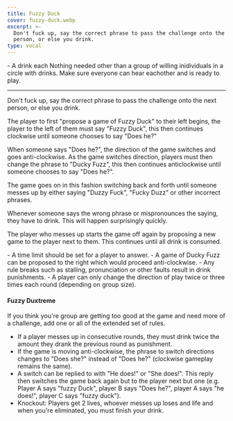 ```yaml
---
title: Fuzzy Duck
cover: fuzzy-duck.webp
excerpt: >-
  Don't fuck up, say the correct phrase to pass the challenge onto the next
  person, or else you drink.
type: vocal
---
```


<GameHero
  cover="/images/fuzzy-duck.webp"
  alt="Fuzzy Duck"
/>

<GameSection title="Equipment" icon="/images/liquor.webp">
-   A drink each
</GameSection>

<GameSection title="Setup" icon="/images/settings.webp">
Nothing needed other than a group of willing inidividuals in a circle with drinks. Make sure everyone can hear eachother and is ready to play.

* * *
</GameSection>

<GameSection title="Aim of the Game" icon="/images/target.webp">
<p>Don't fuck up, say the correct phrase to pass the challenge onto the next person, or else you drink.</p>
</GameSection>

<GameSection title="How to Play" icon="/images/question.webp">
The player to first "propose a game of Fuzzy Duck" to their left begins, the player to the left of them must say "Fuzzy Duck", this then continues clockwise until someone chooses to say "Does he?"

When someone says "Does he?", the direction of the game switches and goes anti-clockwise. As the game switches direction, players must then change the phrase to "Ducky Fuzz", this then continues anticlockwise until someone chooses to say "Does he?".

The game goes on in this fashion switching back and forth until someone messes up by either saying "Duzzy Fuck", "Fucky Duzz" or other incorrect phrases.

Whenever someone says the wrong phrase or mispronounces the saying, they have to drink. This will happen surprisingly quickly.

The player who messes up starts the game off again by proposing a new game to the player next to them. This continues until all drink is consumed.
</GameSection>

<GameSection title="Rules" icon="/images/rules.webp">
-   A time limit should be set for a player to answer.
-   A game of Ducky Fuzz can be proposed to the right which would proceed anti-clockwise.
-   Any rule breaks such as stalling, pronunciation or other faults result in drink punishments.
-   A player can only change the direction of play twice or three times each round (depending on group size).
</GameSection>

<GameSection title="Special Edition" icon="/images/special.webp">

<h4>Fuzzy Duxtreme</h4>

If you think you're group are getting too good at the game and need more of a challenge, add one or all of the extended set of rules.

-   If a player messes up in consecutive rounds, they must drink twice the amount they drank the previous round as punishment.
-   If the game is moving anti-clockwise, the phrase to switch directions changes to "Does she?" instead of "Does he?" (clockwise gameplay remains the same).
-   A switch can be replied to with "He does!" or "She does!". This reply then switches the game back again but to the player next but one (e.g. Player A says "fuzzy Duck", player B says "Does he?", player A says "he does!", player C says "fuzzy duck").
-   Knockout: Players get 2 lives, whoever messes up loses and life and when you're eliminated, you must finish your drink.
</GameSection>

<ShareButtons title="Fuzzy Duck" />

<FeedbackCard>
</FeedbackCard>
